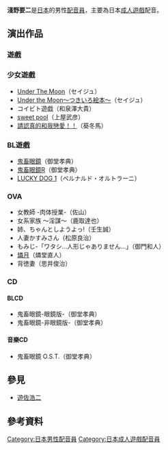 {{Unreferenced|time=2010-03-04T06:29:32+00:00}}
{{Japanese|japanese=浅野 要二|kana=あさの ようじ|romaji=Asano Yōji}}
'''淺野要二'''是[[日本|日本]]的男性[[配音員|配音員]]，主要為日本[[成人遊戲|成人遊戲]]配音。

==演出作品==
===遊戲===
===少女遊戲===
*[[Under_The_Moon|Under The Moon]]（セイジュ）
*[[Under_The_Moon|Under the Moon～つきいろ絵本～]]（セイジュ）
*コイビト遊戯（和泉澤大貴）
*[[sweet_pool|sweet pool]]（上屋武彦）
*[[請認真的和我戀愛！！|請認真的和我戀愛！！]]（葵冬馬）

===BL遊戲===
*[[鬼畜眼鏡|鬼畜眼鏡]]（御堂孝典）
*[[鬼畜眼鏡R|鬼畜眼鏡R]]（御堂孝典）
*[[LUCKY_DOG_1|LUCKY DOG 1]]（ベルナルド・オルトラーニ）

===OVA===
*女教師 -肉体授業-（佐山）
*女系家族 〜淫謀〜（鹿取達也）
*姉、ちゃんとしようよっ!（壬生誠）
*人妻かすみさん（松原良治）
*もみじ-「ワタシ…人形じゃありません…」（御門和人）
*[[燐月|燐月]]（燐堂直人）
*背徳妻（思井俊治）

===CD===
====BLCD====
*鬼畜眼鏡-眼鏡版-（御堂孝典）
*鬼畜眼鏡-非眼鏡版-（御堂孝典）

====音樂CD====
*鬼畜眼鏡 O.S.T.（御堂孝典）

== 參見 ==
* [[遊佐浩二|遊佐浩二]]
==參考資料==
<div class="references-small">
<references />
</div>

{{DEFAULTSORT:Asano Youji}}
[[Category:日本男性配音員|Category:日本男性配音員]]
[[Category:日本成人遊戲配音員|Category:日本成人遊戲配音員]]